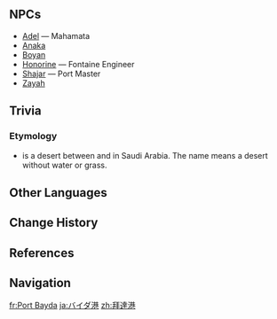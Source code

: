 {{Location Infobox
|image        = Bayda Harbor.png
|type         = Subarea
|region       = Sumeru
|subregion    = Dharma Forest
|area         = Lokapala Jungle
}}
{{Location Intro|description={{If Self|Bayda Harbor|It|Bayda Harbor}} is located directly across from [[Fontaine]].<ref>{{Ref/Quest|Recollections of a Fontainian}}</ref>}}
<!--
==Points of Interest==
{{Locations by Category Table|type=Points of Interest}}

==Quests==
{{Quests by Category List|{{subst:#titleparts:{{subst:PAGENAME}}}} Quests|heo=1}}

==Features==
===Domains===
{{Domains by Category Gallery}}

===Exploration===

===Enemies===
====Normal Bosses====
* {{Enemy|}}

====Elite Enemies====
* {{Enemy|}}

====Common Enemies====
* {{Enemy|}}

===Local Specialties===
* {{Item|}}

===Interactables===

==Puzzles==
===Puzzle Name===
-->
==NPCs==
* [[Adel]] &mdash; Mahamata
* [[Anaka]]
* [[Boyan]]
* [[Honorine]] &mdash; Fontaine Engineer
* [[Shajar]] &mdash; Port Master
* [[Zayah]]

<!--
===Vendors===
*
--><!--
==Descriptions==
{{Description|}}
--><!--
==Soundtracks==
{{Soundtracks by Category Table|type=location}}
--><!--
==Lore==
-->
==Trivia==
===Etymology===
* {{Lang|''{{w|Bayda (land)|Bayda}}''|ar=بيداء}} is a desert between {{w|Mecca}} and {{w|Medina}} in Saudi Arabia. The name means a desert without water or grass.
<!--
==Gallery==
<gallery>

</gallery>

==Video Guides==
{{EVT
|video   = 
|caption = 
}}
-->
==Other Languages==
{{Other Languages
|en       = Bayda Harbor
|zhs      = 拜达港
|zhs_rm   = Bàidá-gǎng
|zht      = 拜達港
|zht_rm   = Bàidá-gǎng
|ja       = バイダ港
|ja_rm    = Baida-kou
|ko       = 베이다 항구
|es       = Puerto Bada
|fr       = Port Bayda
|ru       = Гавань Бейда
|th       = ท่าเรือ Bayda
|th_rm    = Tha-ruea Bayda
|vi       = Cảng Bayda
|de       = Bayda-Hafen
|id       = Pelabuhan Bayda
|pt       = Porto Bada
|tr       = Bayda Limanı
|it       = Porto Bayda
}}

==Change History==
{{Change History|4.6|introduced=3.8}}

==References==
{{Reflist}}

==Navigation==
{{Area Navbox|Sumeru}}

[[fr:Port Bayda]]
[[ja:バイダ港]]
[[zh:拜達港]]
